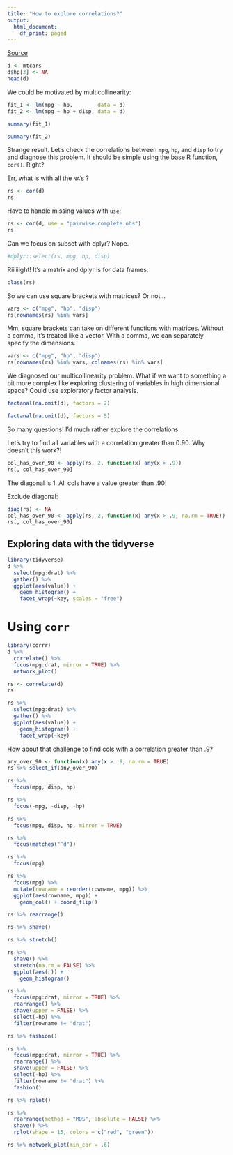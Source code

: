 ```yaml
---
title: "How to explore correlations?"
output:
  html_document:
    df_print: paged
---
```


[Source](https://drsimonj.svbtle.com/exploring-correlations-in-r-with-corrr)
```r
d <- mtcars
d$hp[3] <- NA
head(d)
```

We could be motivated by multicollinearity:

```r
fit_1 <- lm(mpg ~ hp,        data = d)
fit_2 <- lm(mpg ~ hp + disp, data = d)
```

```r
summary(fit_1)
```

```r
summary(fit_2)
```

Strange result. Let’s check the correlations between `mpg`, `hp`, and `disp` to try and diagnose this problem. It should be simple using the base R function, `cor()`. Right?

Err, what is with all the `NA`‘s ?

```r
rs <- cor(d)
rs
```

Have to handle missing values with `use`:

```r
rs <- cor(d, use = "pairwise.complete.obs")
rs
```

Can we focus on subset with dplyr? Nope.
```r
#dplyr::select(rs, mpg, hp, disp)
```
Riiiiiight! It’s a matrix and dplyr is for data frames.

```r
class(rs)
```

So we can use square brackets with matrices? Or not…

```r
vars <- c("mpg", "hp", "disp")
rs[rownames(rs) %in% vars]
```
Mm, square brackets can take on different functions with matrices. Without a comma, it’s treated like a vector. With a comma, we can separately specify the dimensions.

```r
vars <- c("mpg", "hp", "disp")
rs[rownames(rs) %in% vars, colnames(rs) %in% vars]
```

We diagnosed our multicollinearity problem. What if we want to something a bit more complex like exploring clustering of variables in high dimensional space? Could use exploratory factor analysis.

```r
factanal(na.omit(d), factors = 2)
```

```r
factanal(na.omit(d), factors = 5)
```

So many questions! I’d much rather explore the correlations.

Let’s try to find all variables with a correlation greater than 0.90. Why doesn’t this work?!

```r
col_has_over_90 <- apply(rs, 2, function(x) any(x > .9))
rs[, col_has_over_90]
```

The diagonal is 1. All cols have a value greater than .90!

Exclude diagonal:

```r
diag(rs) <- NA
col_has_over_90 <- apply(rs, 2, function(x) any(x > .9, na.rm = TRUE))
rs[, col_has_over_90]
```

## Exploring data with the tidyverse

```r
library(tidyverse)
d %>% 
  select(mpg:drat) %>% 
  gather() %>% 
  ggplot(aes(value)) +
    geom_histogram() +
    facet_wrap(~key, scales = "free")
```

# Using `corr`

```r
library(corrr)
d %>% 
  correlate() %>% 
  focus(mpg:drat, mirror = TRUE) %>% 
  network_plot()
```

```r
rs <- correlate(d)
rs
```

```r
rs %>% 
  select(mpg:drat) %>% 
  gather() %>% 
  ggplot(aes(value)) +
    geom_histogram() +
    facet_wrap(~key)
```

How about that challenge to find cols with a correlation greater than .9?
```r
any_over_90 <- function(x) any(x > .9, na.rm = TRUE)
rs %>% select_if(any_over_90)
```

```r
rs %>% 
  focus(mpg, disp, hp)
```

```r
rs %>% 
  focus(-mpg, -disp, -hp)
```

```r
rs %>% 
  focus(mpg, disp, hp, mirror = TRUE)
```

```r
rs %>% 
  focus(matches("^d"))
```

```r
rs %>% 
  focus(mpg)
```

```r
rs %>%
  focus(mpg) %>%
  mutate(rowname = reorder(rowname, mpg)) %>%
  ggplot(aes(rowname, mpg)) +
    geom_col() + coord_flip()
```

```r
rs %>% rearrange()
```

```r
rs %>% shave()
```

```r
rs %>% stretch()
```

```r
rs %>%
  shave() %>% 
  stretch(na.rm = FALSE) %>% 
  ggplot(aes(r)) +
    geom_histogram()
```

```r
rs %>%
  focus(mpg:drat, mirror = TRUE) %>% 
  rearrange() %>% 
  shave(upper = FALSE) %>% 
  select(-hp) %>% 
  filter(rowname != "drat")
```

```r
rs %>% fashion()
```

```r
rs %>%
  focus(mpg:drat, mirror = TRUE) %>% 
  rearrange() %>% 
  shave(upper = FALSE) %>% 
  select(-hp) %>% 
  filter(rowname != "drat") %>% 
  fashion()
```

```r
rs %>% rplot()
```

```r
rs %>%
  rearrange(method = "MDS", absolute = FALSE) %>%
  shave() %>% 
  rplot(shape = 15, colors = c("red", "green"))
```

```r
rs %>% network_plot(min_cor = .6)

```

